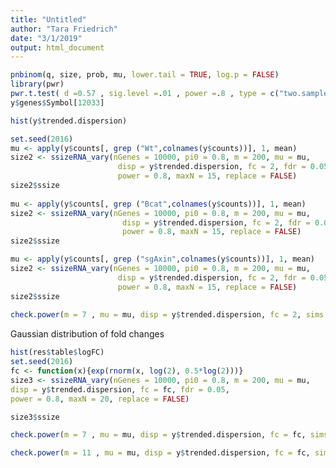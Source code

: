 ```yaml
---
title: "Untitled"
author: "Tara Friedrich"
date: "3/1/2019"
output: html_document
---
```


```r
pnbinom(q, size, prob, mu, lower.tail = TRUE, log.p = FALSE)
library(pwr)
pwr.t.test( d =0.57 , sig.level =.01 , power =.8 , type = c("two.sample"))
y$genes$Symbol[12033]

```

```r
hist(y$trended.dispersion)

set.seed(2016)
mu <- apply(y$counts[, grep ("Wt",colnames(y$counts))], 1, mean)
size2 <- ssizeRNA_vary(nGenes = 10000, pi0 = 0.8, m = 200, mu = mu,
                        disp = y$trended.dispersion, fc = 2, fdr = 0.05,
                        power = 0.8, maxN = 15, replace = FALSE)
size2$ssize
     
mu <- apply(y$counts[, grep ("Bcat",colnames(y$counts))], 1, mean)
size2 <- ssizeRNA_vary(nGenes = 10000, pi0 = 0.8, m = 200, mu = mu,
                         disp = y$trended.dispersion, fc = 2, fdr = 0.05,
                         power = 0.8, maxN = 15, replace = FALSE)
size2$ssize

mu <- apply(y$counts[, grep ("sgAxin",colnames(y$counts))], 1, mean)
size2 <- ssizeRNA_vary(nGenes = 10000, pi0 = 0.8, m = 200, mu = mu,
                        disp = y$trended.dispersion, fc = 2, fdr = 0.05,
                        power = 0.8, maxN = 15, replace = FALSE)
size2$ssize
     
check.power(m = 7 , mu = mu, disp = y$trended.dispersion, fc = 2, sims = 10, replace = FALSE)

```
Gaussian distribution of fold changes
```r
hist(res$table$logFC)
set.seed(2016)
fc <- function(x){exp(rnorm(x, log(2), 0.5*log(2)))}
size3 <- ssizeRNA_vary(nGenes = 10000, pi0 = 0.8, m = 200, mu = mu,
disp = y$trended.dispersion, fc = fc, fdr = 0.05,
power = 0.8, maxN = 20, replace = FALSE)

size3$ssize

check.power(m = 7 , mu = mu, disp = y$trended.dispersion, fc = fc, sims = 10, replace = FALSE)

check.power(m = 11 , mu = mu, disp = y$trended.dispersion, fc = fc, sims = 10, replace = FALSE)

```
